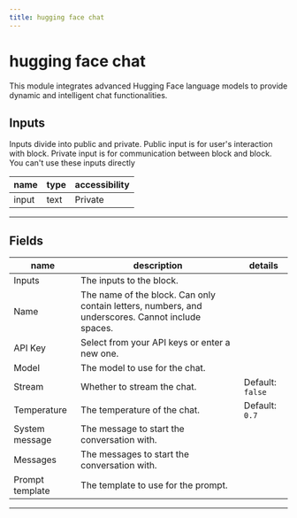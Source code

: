 ```yaml
---
title: hugging face chat
---
```


# hugging face chat
This module integrates advanced Hugging Face language models to provide dynamic and intelligent chat functionalities.

## Inputs
Inputs divide into public and private. Public input is for user's interaction with block. Private input is for communication between block and block. You can't use these inputs directly

| name | type | accessibility |
|------|------|---------------|
| input | text | Private |
---
## Fields
| name | description | details |
|------|-------------|------------|
| Inputs | The inputs to the block.
Name | The name of the block. Can only contain letters, numbers, and underscores. Cannot include spaces.
API Key | Select from your API keys or enter a new one.| 
Model | The model to use for the chat.| 
Stream | Whether to stream the chat. | Default: `false`| 
Temperature | The temperature of the chat. | Default: `0.7`| 
System message | The message to start the conversation with.| 
Messages | The messages to start the conversation with.| 
Prompt template | The template to use for the prompt.

---
    